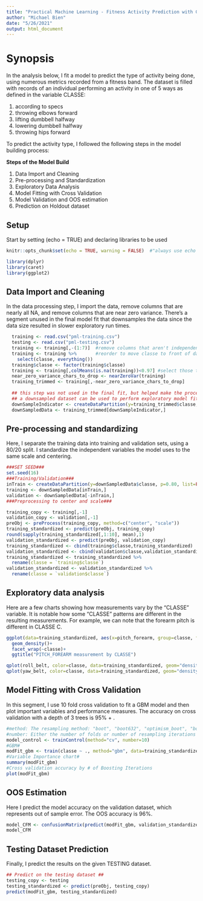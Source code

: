 ---
title: "Practical Machine Learning - Fitness Activity Prediction with GBM"
author: "Michael Bien"
date: "5/26/2021"
output: html_document
---

# Synopsis

In the analysis below, I fit a model to predict the type of activity being done, using numerous metrics recorded from a fitness band.  The dataset is filled with records of an individual performing an activity in one of 5 ways as defined in the variable CLASSE:

  1. according to specs
  2. throwing elbows forward
  3. lifting dumbbell halfway
  4. lowering dumbbell halfway
  5. throwing hips forward

 

To predict the activity type, I followed the following steps in the model building process:

**Steps of the Model Build**

  1. Data Import and Cleaning
  2. Pre-processing and Standardization
  3. Exploratory Data Analysis
  4. Model Fitting with Cross Validation
  5. Model Validation and OOS estimation
  6. Prediction on Holdout dataset

## Setup

Start by setting (echo = TRUE) and declaring libraries to be used

```{r setup, include=TRUE, message=FALSE, cache = TRUE}

knitr::opts_chunk$set(echo = TRUE, warning = FALSE)  #"always use echo = TRUE" for this assignment, per notes

library(dplyr)
library(caret)
library(ggplot2)

```
## Data Import and Cleaning

In the data processing step, I import the data, remove columns that are nearly all NA, and remove columns that are near zero variance.  There's a segment unused in the final model fit that downsamples the data since the data size resulted in slower exploratory run times.

```{r data_step, cache = TRUE}

  training <- read.csv("pml-training.csv")
  testing <- read.csv("pml-testing.csv")
  training <- training[,-(1:7)]  #remove columns that aren't independent predictor variables
  training <- training %>%       #reorder to move classe to front of data frame
    select(classe, everything())
  training$classe <- factor(training$classe)
  training <- training[,colMeans(is.na(training))<0.97] #select those that aren't all na's
  near_zero_variance_chars_to_drop <- nearZeroVar(training)
  training_trimmed <- training[,-near_zero_variance_chars_to_drop]
  
  ## this step was not used in the final fit, but helped make the process faster
  ## a downsampled dataset can be used to perform exploratory model fits
  downSampleIndicator <- createDataPartition(y=training_trimmed$classe, p=1.0, list=FALSE)
  downSampledData <- training_trimmed[downSampleIndicator,]

```
## Pre-processing and standardizing

Here, I separate the training data into training and validation sets, using a 80/20 split.  I standardize the independent variables the model uses to the same scale and centering. 

```{r preprocessing_step, cache = TRUE}

###SET SEED###
set.seed(16)
###Training/Validation###
inTrain <- createDataPartition(y=downSampledData$classe, p=0.80, list=FALSE)
training <- downSampledData[inTrain,]
validation <- downSampledData[-inTrain,]
###Preprocessing to center and scale###

training_copy <- training[,-1]
validation_copy <- validation[,-1]
preObj <- preProcess(training_copy, method=c("center", "scale"))
training_standardized <- predict(preObj, training_copy)
round(sapply(training_standardized[,1:10], mean),1)
validation_standardized <- predict(preObj, validation_copy)
training_standardized <- cbind(training$classe,training_standardized)
validation_standardized <- cbind(validation$classe,validation_standardized)
training_standardized <- training_standardized %>%
  rename(classe = `training$classe`)
validation_standardized <- validation_standardized %>%
  rename(classe = `validation$classe`)
```

## Exploratory data analysis

Here are a few charts showing how measurements vary by the "CLASSE" variable.  It is notable how some "CLASSE" patterns are different in the resulting measurements.  For example, we can note that the forearm pitch is different in CLASSE C.

```{r figs, cache = TRUE}

ggplot(data=training_standardized, aes(x=pitch_forearm, group=classe, fill=classe)) +
  geom_density()+
  facet_wrap(~classe)+
  ggtitle("PITCH_FOREARM measurement by CLASSE")

qplot(roll_belt, color=classe, data=training_standardized, geom="density", main="ROLL_BELT measurement by CLASSE")
qplot(yaw_belt, color=classe, data=training_standardized, geom="density", main="YAW BELT measurement by CLASSE")

```
## Model Fitting with Cross Validation

In this segment, I use 10 fold cross validation to fit a GBM model and then plot important variables and performance measures.  The accuracy on cross validation with a depth of 3 trees is 95% + .

```{r model_fitting_step, cache = TRUE}
#method: The resampling method: "boot", "boot632", "optimism_boot", "boot_all", "cv", "repeatedcv",
#number: Either the number of folds or number of resampling iterations
model_control <- trainControl(method="cv", number=10)
#GBM#
modFit_gbm <- train(classe ~ ., method="gbm", data=training_standardized, trControl = model_control, verbose=FALSE)
#Variable Importance chart#
summary(modFit_gbm)
#Cross validation accuracy by # of Boosting Iterations
plot(modFit_gbm)
```

## OOS Estimation

Here I predict the model accuracy on the validation dataset, which represents out of sample error.  The OOS accuracy is 96%.

```{r oos_estimation_step, cache = TRUE}
model_CFM <- confusionMatrix(predict(modFit_gbm, validation_standardized), factor(validation_standardized$classe))
model_CFM
```
## Testing Dataset Prediction

Finally, I predict the results on the given TESTING dataset.

```{r testing_prediction_step, cache = TRUE}
## Predict on the testing dataset ##
testing_copy <- testing
testing_standardized <- predict(preObj, testing_copy)
predict(modFit_gbm, testing_standardized)

```